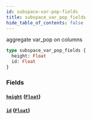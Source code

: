 ```yaml
---
id: subspace-var-pop-fields
title: subspace_var_pop_fields
hide_table_of_contents: false
---
```


aggregate var_pop on columns

```graphql
type subspace_var_pop_fields {
  height: Float
  id: Float
}
```

### Fields

#### [`height`](#) ([`Float`](/07-graphql/scalars/float))

#### [`id`](#) ([`Float`](/07-graphql/scalars/float))
